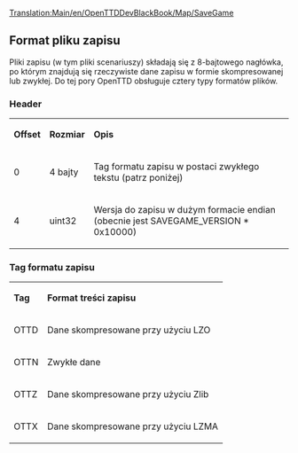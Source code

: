[[Translation:Main/en/OpenTTDDevBlackBook/Map/SaveGame]] {{en/-}}
<!--{{en/DevDoc}}-->{{pl/Rozwój}}
<!--{{warning|The following information has not been confirmed for accuracy and may not be correct}}-->
{{uwaga/Pl|Poniższe informacje nie zostały potwierdzone pod względem dokładności i mogą być niepoprawne}}

== Format pliku zapisu ==
Pliki zapisu (w tym pliki scenariuszy) składają się z 8-bajtowego nagłówka, po którym znajdują się rzeczywiste dane zapisu w formie skompresowanej lub zwykłej. Do tej pory OpenTTD obsługuje cztery typy formatów plików.

=== Header ===

{|
| '''Offset''' || '''Rozmiar''' || '''Opis'''
|-
| 0 || 4 bajty || Tag formatu zapisu w postaci zwykłego tekstu (patrz poniżej)
|-
| 4 || uint32 || Wersja do zapisu w dużym formacie endian (obecnie jest SAVEGAME_VERSION * 0x10000)
|}

=== Tag formatu zapisu ===

{|
| '''Tag''' || '''Format treści zapisu'''
|-
| OTTD || Dane skompresowane przy użyciu LZO
|-
| OTTN || Zwykłe dane
|-
| OTTZ || Dane skompresowane przy użyciu Zlib
|-
| OTTX || Dane skompresowane przy użyciu LZMA
|}